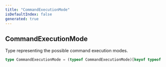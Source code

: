 ```yaml
---
title: "CommandExecutionMode"
isDefaultIndex: false
generated: true
---
```



<!-- This file was generated from the CommandKit source. Do not modify. Instead, re-run the "docgen" script -->


## CommandExecutionMode

<GenerationInfo sourceFile="packages/commandkit/src/app/commands/Context.ts" sourceLine="43" packageName="commandkit" />

Type representing the possible command execution modes.

```ts title="Signature"
type CommandExecutionMode = (typeof CommandExecutionMode)[keyof typeof CommandExecutionMode]
```
